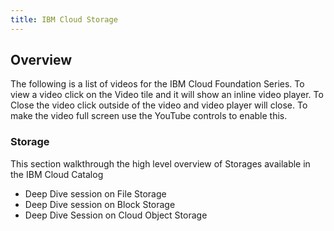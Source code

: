 ```yaml
---
title: IBM Cloud Storage
---
```


## Overview
The following is a list of videos for the IBM Cloud Foundation Series. To view a
video click on the Video tile and it will show an inline video player. To Close the video
click outside of the video and video player will close. To make the video full screen
use the YouTube controls to enable this.

### Storage

This section walkthrough the high level overview of Storages available in the IBM Cloud Catalog

- Deep Dive session on File Storage
- Deep Dive session on Block Storage
- Deep Dive Session on Cloud Object Storage

<VideoTile content="storage" tileColor="bx--article-card--ibm">
</VideoTile>

